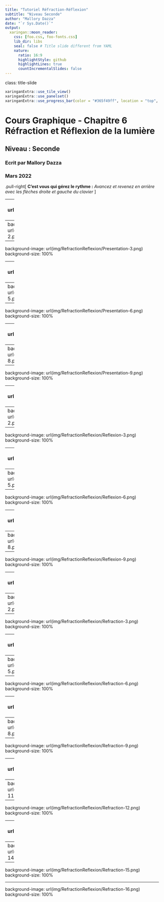 ```yaml
---
title: "Tutoriel Réfraction-Réflexion"
subtitle: "Niveau Seconde"
author: "Mallory Dazza"
date: "`r Sys.Date()`"
output:
  xaringan::moon_reader:
    css: [foo.css, foo-fonts.css]
    lib_dir: libs
    seal: false # Title slide different from YAML
    nature:
      ratio: 16:9
      highlightStyle: github
      highlightLines: true
      countIncrementalSlides: false
---
```

class: title-slide

```r
xaringanExtra::use_tile_view()
xaringanExtra::use_panelset()
xaringanExtra::use_progress_bar(color = "#365f49ff", location = "top", height = "6px")
```

# Cours Graphique - Chapitre 6 Réfraction et Réflexion de la lumière

## Niveau : Seconde

### Ecrit par Mallory Dazza
### Mars 2022

.pull-right[ 
**C'est vous qui gérez le rythme :**
*Avancez et revenez en arrière avec les flèches droite et gauche du clavier* ]

---
background-image: url(img/RefractionReflexion/Presentation-1.png)
background-size: 100%

---
background-image: url(img/RefractionReflexion/Presentation-2.png)
background-size: 100%

---
background-image: url(img/RefractionReflexion/Presentation-3.png)
background-size: 100%

---
background-image: url(img/RefractionReflexion/Presentation-4.png)
background-size: 100%

---
background-image: url(img/RefractionReflexion/Presentation-5.png)
background-size: 100%

---
background-image: url(img/RefractionReflexion/Presentation-6.png)
background-size: 100%

---
background-image: url(img/RefractionReflexion/Presentation-7.png)
background-size: 100%

---
background-image: url(img/RefractionReflexion/Presentation-8.png)
background-size: 100%

---
background-image: url(img/RefractionReflexion/Presentation-9.png)
background-size: 100%

---
background-image: url(img/RefractionReflexion/Reflexion-1.png)
background-size: 100%

---
background-image: url(img/RefractionReflexion/Reflexion-2.png)
background-size: 100%

---
background-image: url(img/RefractionReflexion/Reflexion-3.png)
background-size: 100%

---
background-image: url(img/RefractionReflexion/Reflexion-4.png)
background-size: 100%

---
background-image: url(img/RefractionReflexion/Reflexion-5.png)
background-size: 100%

---
background-image: url(img/RefractionReflexion/Reflexion-6.png)
background-size: 100%

---
background-image: url(img/RefractionReflexion/Reflexion-7.png)
background-size: 100%

---
background-image: url(img/RefractionReflexion/Reflexion-8.png)
background-size: 100%

---
background-image: url(img/RefractionReflexion/Reflexion-9.png)
background-size: 100%

---
background-image: url(img/RefractionReflexion/Refraction-1.png)
background-size: 100%

---
background-image: url(img/RefractionReflexion/Refraction-2.png)
background-size: 100%

---
background-image: url(img/RefractionReflexion/Refraction-3.png)
background-size: 100%

---
background-image: url(img/RefractionReflexion/Refraction-4.png)
background-size: 100%

---
background-image: url(img/RefractionReflexion/Refraction-5.png)
background-size: 100%

---
background-image: url(img/RefractionReflexion/Refraction-6.png)
background-size: 100%

---
background-image: url(img/RefractionReflexion/Refraction-7.png)
background-size: 100%

---
background-image: url(img/RefractionReflexion/Refraction-8.png)
background-size: 100%

---
background-image: url(img/RefractionReflexion/Refraction-9.png)
background-size: 100%

---
background-image: url(img/RefractionReflexion/Refraction-10.png)
background-size: 100%

---
background-image: url(img/RefractionReflexion/Refraction-11.png)
background-size: 100%

---
background-image: url(img/RefractionReflexion/Refraction-12.png)
background-size: 100%

---
background-image: url(img/RefractionReflexion/Refraction-13.png)
background-size: 100%

---
background-image: url(img/RefractionReflexion/Refraction-14.png)
background-size: 100%

---
background-image: url(img/RefractionReflexion/Refraction-15.png)
background-size: 100%

---
background-image: url(img/RefractionReflexion/Refraction-16.png)
background-size: 100%
